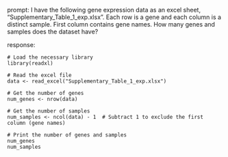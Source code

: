 prompt:
I have the following gene expression data as an excel sheet, "Supplementary_Table_1_exp.xlsx". Each row is a gene and each column is a distinct sample. First column contains gene names. How many genes and samples does the dataset have?

response:
```
# Load the necessary library
library(readxl)

# Read the excel file
data <- read_excel("Supplementary_Table_1_exp.xlsx")

# Get the number of genes
num_genes <- nrow(data)

# Get the number of samples
num_samples <- ncol(data) - 1  # Subtract 1 to exclude the first column (gene names)

# Print the number of genes and samples
num_genes
num_samples
```
